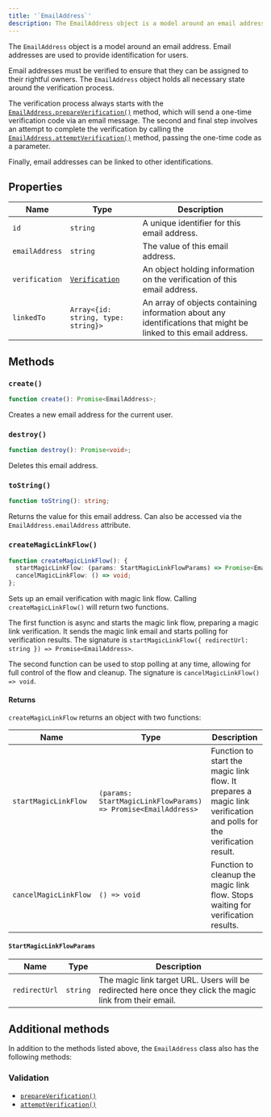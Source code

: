 ---
title: '`EmailAddress`'
description: The EmailAddress object is a model around an email address. Email addresses are used to provide identification for users.
---

The `EmailAddress` object is a model around an email address. Email addresses are used to provide identification for users.

Email addresses must be verified to ensure that they can be assigned to their rightful owners. The `EmailAddress` object holds all necessary state around the verification process.

The verification process always starts with the [`EmailAddress.prepareVerification()`](/docs/references/javascript/email-address/verification#prepare-verification) method, which will send a one-time verification code via an email message. The second and final step involves an attempt to complete the verification by calling the [`EmailAddress.attemptVerification()`](/docs/references/javascript/email-address/verification#attempt-verification) method, passing the one-time code as a parameter.

Finally, email addresses can be linked to other identifications.

## Properties

| Name | Type | Description |
|  --- | --- | --- |
| `id` | `string` | A unique identifier for this email address. |
| `emailAddress` | `string` | The value of this email address. |
| `verification` | [`Verification`](/docs/references/javascript/verification) | An object holding information on the verification of this email address. |
| `linkedTo` | `Array<{id: string, type: string}>` | An array of objects containing information about any identifications that might be linked to this email address. |

## Methods

### `create()`

```typescript
function create(): Promise<EmailAddress>;
```

Creates a new email address for the current user.

### `destroy()`

```typescript
function destroy(): Promise<void>;
```

Deletes this email address.

### `toString()`

```typescript
function toString(): string;
```

Returns the value for this email address. Can also be accessed via the `EmailAddress.emailAddress` attribute.


### `createMagicLinkFlow()`

```typescript
function createMagicLinkFlow(): {
  startMagicLinkFlow: (params: StartMagicLinkFlowParams) => Promise<EmailAddress>;
  cancelMagicLinkFlow: () => void;
};
```

Sets up an email verification with magic link flow. Calling `createMagicLinkFlow()` will return two functions.

The first function is async and starts the magic link flow, preparing a magic link verification. It sends the magic link email and starts polling for verification results. The signature is `startMagicLinkFlow({ redirectUrl: string }) => Promise<EmailAddress>`.

The second function can be used to stop polling at any time, allowing for full control of the flow and cleanup. The signature is `cancelMagicLinkFlow() => void`.

#### Returns

`createMagicLinkFlow` returns an object with two functions:

| Name | Type | Description |
|  --- | --- | --- |
| `startMagicLinkFlow` | `(params: StartMagicLinkFlowParams) => Promise<EmailAddress>` | Function to start the magic link flow. It prepares a magic link verification and polls for the verification result. |
| `cancelMagicLinkFlow` | `() => void` | Function to cleanup the magic link flow. Stops waiting for verification results. |

#### `StartMagicLinkFlowParams`

| Name | Type | Description |
| --- | --- | --- |
| `redirectUrl` | `string` | The magic link target URL. Users will be redirected here once they click the magic link from their email. |

## Additional methods

In addition to the methods listed above, the `EmailAddress` class also has the following methods:

### Validation

*   [`prepareVerification()`](/docs/references/javascript/email-address/verification#prepare-verification)
*   [`attemptVerification()`](/docs/references/javascript/email-address/verification#attempt-verification)
